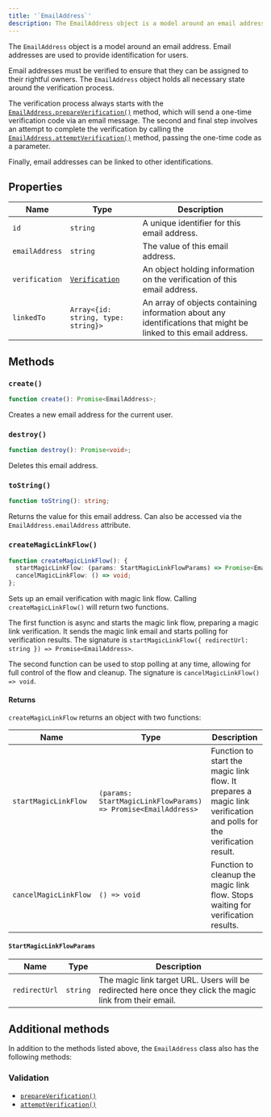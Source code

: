 ---
title: '`EmailAddress`'
description: The EmailAddress object is a model around an email address. Email addresses are used to provide identification for users.
---

The `EmailAddress` object is a model around an email address. Email addresses are used to provide identification for users.

Email addresses must be verified to ensure that they can be assigned to their rightful owners. The `EmailAddress` object holds all necessary state around the verification process.

The verification process always starts with the [`EmailAddress.prepareVerification()`](/docs/references/javascript/email-address/verification#prepare-verification) method, which will send a one-time verification code via an email message. The second and final step involves an attempt to complete the verification by calling the [`EmailAddress.attemptVerification()`](/docs/references/javascript/email-address/verification#attempt-verification) method, passing the one-time code as a parameter.

Finally, email addresses can be linked to other identifications.

## Properties

| Name | Type | Description |
|  --- | --- | --- |
| `id` | `string` | A unique identifier for this email address. |
| `emailAddress` | `string` | The value of this email address. |
| `verification` | [`Verification`](/docs/references/javascript/verification) | An object holding information on the verification of this email address. |
| `linkedTo` | `Array<{id: string, type: string}>` | An array of objects containing information about any identifications that might be linked to this email address. |

## Methods

### `create()`

```typescript
function create(): Promise<EmailAddress>;
```

Creates a new email address for the current user.

### `destroy()`

```typescript
function destroy(): Promise<void>;
```

Deletes this email address.

### `toString()`

```typescript
function toString(): string;
```

Returns the value for this email address. Can also be accessed via the `EmailAddress.emailAddress` attribute.


### `createMagicLinkFlow()`

```typescript
function createMagicLinkFlow(): {
  startMagicLinkFlow: (params: StartMagicLinkFlowParams) => Promise<EmailAddress>;
  cancelMagicLinkFlow: () => void;
};
```

Sets up an email verification with magic link flow. Calling `createMagicLinkFlow()` will return two functions.

The first function is async and starts the magic link flow, preparing a magic link verification. It sends the magic link email and starts polling for verification results. The signature is `startMagicLinkFlow({ redirectUrl: string }) => Promise<EmailAddress>`.

The second function can be used to stop polling at any time, allowing for full control of the flow and cleanup. The signature is `cancelMagicLinkFlow() => void`.

#### Returns

`createMagicLinkFlow` returns an object with two functions:

| Name | Type | Description |
|  --- | --- | --- |
| `startMagicLinkFlow` | `(params: StartMagicLinkFlowParams) => Promise<EmailAddress>` | Function to start the magic link flow. It prepares a magic link verification and polls for the verification result. |
| `cancelMagicLinkFlow` | `() => void` | Function to cleanup the magic link flow. Stops waiting for verification results. |

#### `StartMagicLinkFlowParams`

| Name | Type | Description |
| --- | --- | --- |
| `redirectUrl` | `string` | The magic link target URL. Users will be redirected here once they click the magic link from their email. |

## Additional methods

In addition to the methods listed above, the `EmailAddress` class also has the following methods:

### Validation

*   [`prepareVerification()`](/docs/references/javascript/email-address/verification#prepare-verification)
*   [`attemptVerification()`](/docs/references/javascript/email-address/verification#attempt-verification)
